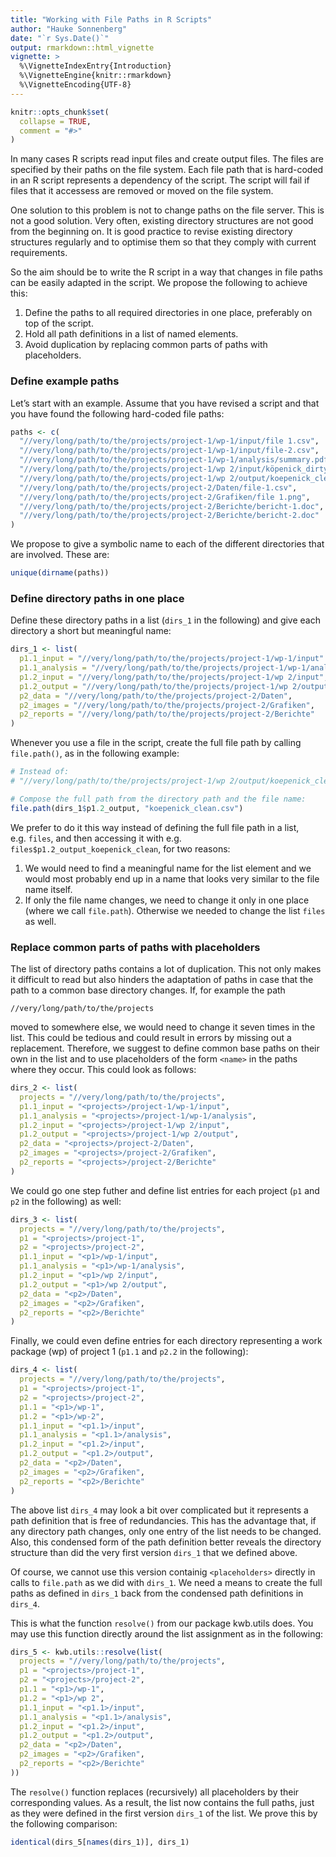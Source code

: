 ```yaml
---
title: "Working with File Paths in R Scripts"
author: "Hauke Sonnenberg"
date: "`r Sys.Date()`"
output: rmarkdown::html_vignette
vignette: >
  %\VignetteIndexEntry{Introduction}
  %\VignetteEngine{knitr::rmarkdown}
  %\VignetteEncoding{UTF-8}
---
```


```r
knitr::opts_chunk$set(
  collapse = TRUE,
  comment = "#>"
)
```

In many cases R scripts read input files and create output files. The files are
specified by their paths on the file system. Each file path that is hard-coded
in an R script represents a dependency of the script. The script will fail if
files that it accessess are removed or moved on the file system. 

One solution to this problem is not to change paths on the file server. This is
not a good solution. Very often, existing directory structures are not good from
the beginning on. It is good practice to revise existing directory structures
regularly and to optimise them so that they comply with current requirements.

So the aim should be to write the R script in a way that changes in file paths
can be easily adapted in the script. We propose the following to achieve this:

1. Define the paths to all required directories in one place, preferably on top
of the script. 
2. Hold all path definitions in a list of named elements. 
3. Avoid duplication by replacing common parts of paths with placeholders.

### Define example paths

Let's start with an example. Assume that you have revised a script and that you
have found the following hard-coded file paths:

```r
paths <- c(
  "//very/long/path/to/the/projects/project-1/wp-1/input/file 1.csv",
  "//very/long/path/to/the/projects/project-1/wp-1/input/file-2.csv",
  "//very/long/path/to/the/projects/project-1/wp-1/analysis/summary.pdf",
  "//very/long/path/to/the/projects/project-1/wp 2/input/köpenick_dirty.csv",
  "//very/long/path/to/the/projects/project-1/wp 2/output/koepenick_clean.csv",
  "//very/long/path/to/the/projects/project-2/Daten/file-1.csv",
  "//very/long/path/to/the/projects/project-2/Grafiken/file 1.png",
  "//very/long/path/to/the/projects/project-2/Berichte/bericht-1.doc",
  "//very/long/path/to/the/projects/project-2/Berichte/bericht-2.doc"
)
``` 

We propose to give a symbolic name to each of the different directories that
are involved. These are:

```r
unique(dirname(paths))
```

### Define directory paths in one place

Define these directory paths in a list (`dirs_1` in the following) and give each 
directory a short but meaningful name:

```r
dirs_1 <- list(
  p1.1_input = "//very/long/path/to/the/projects/project-1/wp-1/input"   ,
  p1.1_analysis = "//very/long/path/to/the/projects/project-1/wp-1/analysis",
  p1.2_input = "//very/long/path/to/the/projects/project-1/wp 2/input",
  p1.2_output = "//very/long/path/to/the/projects/project-1/wp 2/output",
  p2_data = "//very/long/path/to/the/projects/project-2/Daten",
  p2_images = "//very/long/path/to/the/projects/project-2/Grafiken",
  p2_reports = "//very/long/path/to/the/projects/project-2/Berichte"
)
```

Whenever you use a file in the script, create the full file path by calling 
`file.path()`, as in the following example:

```r
# Instead of:
# "//very/long/path/to/the/projects/project-1/wp 2/output/koepenick_clean.csv"

# Compose the full path from the directory path and the file name:
file.path(dirs_1$p1.2_output, "koepenick_clean.csv")
```

We prefer to do it this way instead of defining the full file path in a list,
e.g. `files`, and then accessing it with e.g. 
`files$p1.2_output_koepenick_clean`, for two reasons:

1. We would need to find a meaningful name for the list element and we would
most probably end up in a name that looks very similar to the file name itself.
2. If only the file name changes, we need to change it only in one place (where 
we call `file.path`). Otherwise we needed to change the list `files` as well.

### Replace common parts of paths with placeholders

The list of directory paths contains a lot of duplication. This not only makes 
it difficult to read but also hinders the adaptation of paths in case that the 
path to a common base directory changes. If, for example the path

```
//very/long/path/to/the/projects
```

moved to somewhere else, we would need to change it seven times in the list.
This could be tedious and could result in errors by missing out a replacement.
Therefore, we suggest to define common base paths on their own in the list and
to use placeholders of the form `<name>` in the paths where they occur. This
could look as follows:

```r
dirs_2 <- list(
  projects = "//very/long/path/to/the/projects",
  p1.1_input = "<projects>/project-1/wp-1/input",
  p1.1_analysis = "<projects>/project-1/wp-1/analysis",
  p1.2_input = "<projects>/project-1/wp 2/input",
  p1.2_output = "<projects>/project-1/wp 2/output",
  p2_data = "<projects>/project-2/Daten",
  p2_images = "<projects>/project-2/Grafiken",
  p2_reports = "<projects>/project-2/Berichte"
)
```

We could go one step futher and define list entries for each project (`p1` and
`p2` in the following) as well:

```r
dirs_3 <- list(
  projects = "//very/long/path/to/the/projects",
  p1 = "<projects>/project-1",
  p2 = "<projects>/project-2",
  p1.1_input = "<p1>/wp-1/input",
  p1.1_analysis = "<p1>/wp-1/analysis",
  p1.2_input = "<p1>/wp 2/input",
  p1.2_output = "<p1>/wp 2/output",
  p2_data = "<p2>/Daten",
  p2_images = "<p2>/Grafiken",
  p2_reports = "<p2>/Berichte"
)
```

Finally, we could even define entries for each directory representing a work 
package (wp) of project 1 (`p1.1` and `p2.2` in the following):

```r
dirs_4 <- list(
  projects = "//very/long/path/to/the/projects",
  p1 = "<projects>/project-1",
  p2 = "<projects>/project-2",
  p1.1 = "<p1>/wp-1",
  p1.2 = "<p1>/wp-2",
  p1.1_input = "<p1.1>/input",
  p1.1_analysis = "<p1.1>/analysis",
  p1.2_input = "<p1.2>/input",
  p1.2_output = "<p1.2>/output",
  p2_data = "<p2>/Daten",
  p2_images = "<p2>/Grafiken",
  p2_reports = "<p2>/Berichte"
)
```

The above list `dirs_4` may look a bit over complicated but it represents a path
definition that is free of redundancies. This has the advantage that, if any
directory path changes, only one entry of the list needs to be changed. Also, 
this condensed form of the path definition better reveals the directory
structure than did the very first version `dirs_1` that we defined above.

Of course, we cannot use this version containig `<placeholders>` directly in
calls to `file.path` as we did with `dirs_1`. We need a means to create the full 
paths as defined in `dirs_1` back from the condensed path definitions in 
`dirs_4`. 

This is what the function `resolve()` from our package kwb.utils does. You may
use this function directly around the list assignment as in the following:

```r
dirs_5 <- kwb.utils::resolve(list(
  projects = "//very/long/path/to/the/projects",
  p1 = "<projects>/project-1",
  p2 = "<projects>/project-2",
  p1.1 = "<p1>/wp-1",
  p1.2 = "<p1>/wp 2",
  p1.1_input = "<p1.1>/input",
  p1.1_analysis = "<p1.1>/analysis",
  p1.2_input = "<p1.2>/input",
  p1.2_output = "<p1.2>/output",
  p2_data = "<p2>/Daten",
  p2_images = "<p2>/Grafiken",
  p2_reports = "<p2>/Berichte"
))
```

The `resolve()` function replaces (recursively) all placeholders by their 
corresponding values. As a result, the list now contains the full paths, just
as they were defined in the first version `dirs_1` of the list. We prove this by
the following comparison:

```r
identical(dirs_5[names(dirs_1)], dirs_1)
```

